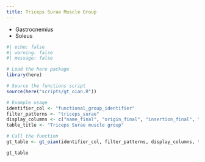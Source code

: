 ```yaml
---
title: Triceps Surae Muscle Group
---
```



- Gastrocnemius
- Soleus




```r
#| echo: false
#| warning: false
#| message: false

# Load the here package
library(here)

# Source the functions script
source(here("scripts/gt_oian.R"))

# Example usage
identifier_col <- "functional_group_identifier"
filter_patterns <- "triceps_surae"
display_columns <- c("name_final", "origin_final", "insertion_final", "innervation_final", "action_final")
table_title <- "Triceps Surae muscle group"

# Call the function
gt_table <- gt_oian(identifier_col, filter_patterns, display_columns, table_title)

gt_table
```